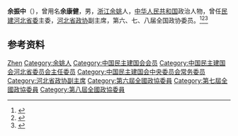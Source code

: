 '''余振中'''（{{bd|1925年|3月|2014年|4月30日|catIdx=Yu}}），曾用名'''余康健'''，男，[[浙江|浙江]][[余姚|余姚]]人，[[中华人民共和国|中华人民共和国]]政治人物，曾任[[民建河北省委|民建河北省委]]主委，[[河北省政协|河北省政协]]副主席，第六、七、八届全国政协委员。<ref>{{Cite book|title=历届全国政协委员人名辞典|author=|publisher=中国国际广播出版社|year=1996|isbn=9787507813746|location=北京|pages=286}}</ref><ref>{{Cite book|title=中华人民共和国职官志|author=何虎生, 李耀东, 向常福主编|publisher=中国社会出版社|year=2003|isbn=9787800883934|location=北京|pages=}}</ref><ref>{{Cite web|title=余振中同志逝世|url=http://cpc.people.com.cn/n/2014/0621/c87393-25181046.html|accessdate=2020-09-27|work=河北日报|archive-date=2014-07-10|archive-url=https://web.archive.org/web/20140710010010/http://cpc.people.com.cn/n/2014/0621/c87393-25181046.html|dead-url=no}}</ref>

== 参考资料 ==
{{reflist}}

{{中国人物小作品}}
{{Navboxes 
| title  = 余振中在[[中国民主建国会|中国民主建国会]]的职务
| list1  =
{{中国民主建国会第五届中央委员会}}
{{中国民主建国会第六届中央委员会}}
}}

{{Authority control}}
{{DEFAULTSORT:Yu余}}
[[Category:余姓|Zhen]]
[[Category:余姚人|Category:余姚人]]
[[Category:中国民主建国会会员|Category:中国民主建国会会员]]
[[Category:中国民主建国会河北省委员会主任委员|Category:中国民主建国会河北省委员会主任委员]]
[[Category:中国民主建国会中央委员会常务委员|Category:中国民主建国会中央委员会常务委员]]
[[Category:河北省政协副主席|Category:河北省政协副主席]]
[[Category:第六屆全國政協委員|Category:第六屆全國政協委員]]
[[Category:第七屆全國政協委員|Category:第七屆全國政協委員]]
[[Category:第八屆全國政協委員|Category:第八屆全國政協委員]]